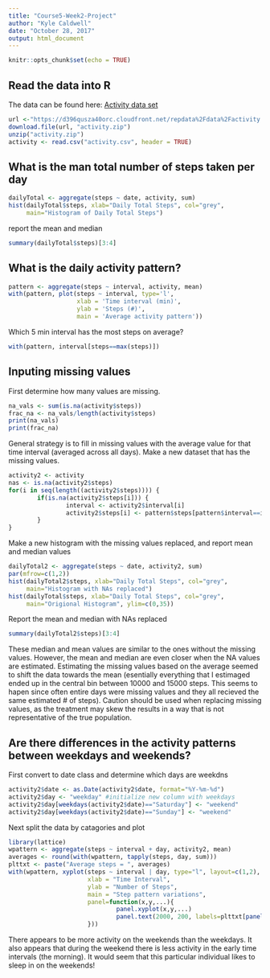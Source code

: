 ---
title: "Course5-Week2-Project"
author: "Kyle Caldwell"
date: "October 28, 2017"
output: html_document
---

```{r setup, include=FALSE}
knitr::opts_chunk$set(echo = TRUE)
```

## Read the data into R

The data can be found here: [Activity data set](https://d396qusza40orc.cloudfront.net/repdata%2Fdata%2Factivity.zip)

```{r LoadData}
url <-"https://d396qusza40orc.cloudfront.net/repdata%2Fdata%2Factivity.zip"
download.file(url, "activity.zip")
unzip("activity.zip")
activity <- read.csv("activity.csv", header = TRUE)
```

## What is the man total number of steps taken per day

```{r DailySteps}
dailyTotal <- aggregate(steps ~ date, activity, sum)
hist(dailyTotal$steps, xlab="Daily Total Steps", col="grey",
     main="Histogram of Daily Total Steps")
```

report the mean and median
```{r}
summary(dailyTotal$steps)[3:4]
```

## What is the daily activity pattern?

```{r ActivityPattern}
pattern <- aggregate(steps ~ interval, activity, mean)
with(pattern, plot(steps ~ interval, type='l',
                   xlab = 'Time interval (min)',
                   ylab = 'Steps (#)',
                   main = 'Average activity pattern'))

```

Which 5 min interval has the most steps on average?
```{r}
with(pattern, interval[steps==max(steps)])
```

## Inputing missing values

First determine how many values are missing.
```{r MissingValues}
na_vals <- sum(is.na(activity$steps))
frac_na <- na_vals/length(activity$steps)
print(na_vals)
print(frac_na)
```

General strategy is to fill in missing values with the average value for that time interval (averaged across all days). Make a new dataset that has the missing values.
```{r Inputting missing values}
activity2 <- activity
nas <- is.na(activity2$steps)
for(i in seq(length((activity2$steps)))) {
        if(is.na(activity2$steps[i])) {
                interval <- activity2$interval[i]
                activity2$steps[i] <- pattern$steps[pattern$interval==interval]
        }
}
```

Make a new histogram with the missing values replaced, and report mean and median values
```{r NewHistogram}
dailyTotal2 <- aggregate(steps ~ date, activity2, sum)
par(mfrow=c(1,2))
hist(dailyTotal2$steps, xlab="Daily Total Steps", col="grey",
     main="Histogram with NAs replaced")
hist(dailyTotal$steps, xlab="Daily Total Steps", col="grey", 
     main="Origional Histogram", ylim=c(0,35))
```

Report the mean and median with NAs replaced
```{r}
summary(dailyTotal2$steps)[3:4]
```

These median and mean values are similar to the ones without the missing values. However, the mean and median are even closer when the NA values are estimated. Estimating the missing values based on the average seemed to shift the data towards the mean (esentially everything that I estimaged ended up in the central bin between 10000 and 15000 steps. This seems to hapen since often entire days were missing values and they all recieved the same estimated # of steps). Caution should be used when replacing missing values, as the treatment may skew the results in a way that is not representative of the true population.

## Are there differences in the activity patterns between weekdays and weekends?

First convert to date class and determine which days are weekdns

```{r}
activity2$date <- as.Date(activity2$date, format="%Y-%m-%d")
activity2$day <- "weekday" #initialize new column with weekdays
activity2$day[weekdays(activity2$date)=="Saturday"] <- "weekend"
activity2$day[weekdays(activity2$date)=="Sunday"] <- "weekend"
```

Next split the data by catagories and plot
```{r}
library(lattice)
wpattern <- aggregate(steps ~ interval + day, activity2, mean)
averages <- round(with(wpattern, tapply(steps, day, sum)))
plttxt <- paste("Average steps = ", averages)
with(wpattern, xyplot(steps ~ interval | day, type="l", layout=c(1,2),
                      xlab = "Time Interval",
                      ylab = "Number of Steps",
                      main = "Step pattern variations",
                      panel=function(x,y,...){
                              panel.xyplot(x,y,...)
                              panel.text(2000, 200, labels=plttxt[panel.number()])
                      }))
```

There appears to be more activity on the weekends than the weekdays. It also appears that during the weekend there is less activity in the early time intervals (the morning). It would seem that this particular individual likes to sleep in on the weekends! 

